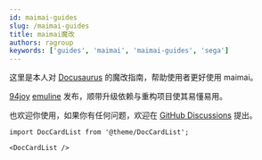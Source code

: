 ```yaml
---
id: maimai-guides
slug: /maimai-guides
title: maimai魔改
authors: ragroup
keywords: ['guides', 'maimai', 'maimai-guides', 'sega']
---
```



这里是本人对 [Docusaurus](https://docusaurus.io/) 的魔改指南，帮助使用者更好使用 maimai。

 [94joy](https://https://www.94joy.cn/maimai/267) [emuline](https://www.emuline.org/topic/3489-reposted-maimai-finale-dx-dx-splash-universe-festival-sega-ringedge) 发布，顺带升级依赖与重构项目使其易懂易用。

也欢迎你使用，如果你有任何问题，欢迎在 [GitHub Discussions](https://github.com/studeent039/blognew/discussions) 提出。

```mdx-code-block
import DocCardList from '@theme/DocCardList';

<DocCardList />
```
